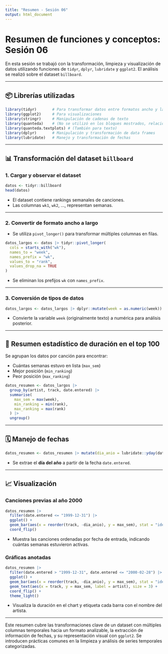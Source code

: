 ```yaml
---
title: "Resumen - Sesión 06"
output: html_document
---
```


# Resumen de funciones y conceptos: Sesión 06

En esta sesión se trabajó con la transformación, limpieza y visualización de datos utilizando funciones de `tidyr`, `dplyr`, `lubridate` y `ggplot2`. El análisis se realizó sobre el dataset `billboard`.

---

## 📦 Librerías utilizadas

```r
library(tidyr)       # Para transformar datos entre formatos ancho y largo
library(ggplot2)     # Para visualizaciones
library(stringr)     # Manipulación de cadenas de texto
library(quanteda)    # (No se utilizó en los bloques mostrados, relacionada con texto)
library(quanteda.textplots) # (También para texto)
library(dplyr)       # Manipulación y transformación de data frames
library(lubridate)   # Manejo y transformación de fechas
```

---

## 📊 Transformación del dataset `billboard`

### 1. Cargar y observar el dataset

```r
datos <- tidyr::billboard
head(datos)
```

- El dataset contiene rankings semanales de canciones.
- Las columnas `wk1`, `wk2`, ..., representan semanas.

---

### 2. Convertir de formato ancho a largo

- Se utiliza `pivot_longer()` para transformar múltiples columnas en filas.

```r
datos_largos <- datos |> tidyr::pivot_longer(
  cols = starts_with("wk"),
  names_to = "week",
  names_prefix = "wk",
  values_to = "rank",
  values_drop_na = TRUE
)
```

- Se eliminan los prefijos `wk` con `names_prefix`.

---

### 3. Conversión de tipos de datos

```r
datos_largos <- datos_largos |> dplyr::mutate(week = as.numeric(week))
```

- Convierte la variable `week` (originalmente texto) a numérica para análisis posterior.

---

## 📐 Resumen estadístico de duración en el top 100

Se agrupan los datos por canción para encontrar:

- Cuántas semanas estuvo en lista (`max_sem`)
- Mejor posición (`min_ranking`)
- Peor posición (`max_ranking`)

```r
datos_resumen <- datos_largos |> 
  group_by(artist, track, date.entered) |>
  summarise(
    max_sem = max(week), 
    min_ranking = min(rank), 
    max_ranking = max(rank)
  ) |>
  ungroup()
```

---

## 🗓 Manejo de fechas

```r
datos_resumen <- datos_resumen |> mutate(dia_anio = lubridate::yday(date.entered))
```

- Se extrae el **día del año** a partir de la fecha `date.entered`.

---

## 📈 Visualización

### Canciones previas al año 2000

```r
datos_resumen |> 
  filter(date.entered <= "1999-12-31") |>
  ggplot() +
  geom_bar(aes(x = reorder(track, -dia_anio), y = max_sem), stat = "identity") +
  coord_flip()
```

- Muestra las canciones ordenadas por fecha de entrada, indicando cuántas semanas estuvieron activas.

### Gráficas anotadas

```r
datos_resumen |> 
  filter(date.entered > "1999-12-31", date.entered <= "2000-02-28") |> 
  ggplot() +
  geom_bar(aes(x = reorder(track, -dia_anio), y = max_sem), stat = "identity", fill = "lightblue") +
  geom_text(aes(x = track, y = max_sem, label = artist), size = 3) +
  coord_flip() +
  theme_light()
```

- Visualiza la duración en el chart y etiqueta cada barra con el nombre del artista.

---

Este resumen cubre las transformaciones clave de un dataset con múltiples columnas temporales hacia un formato analizable, la extracción de información de fechas, y su representación visual con `ggplot2`. Se introducen prácticas comunes en la limpieza y análisis de series temporales categorizadas.

